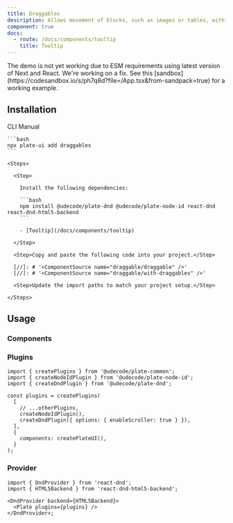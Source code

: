 ```yaml
---
title: Draggables
description: Allows movement of blocks, such as images or tables, within the editor.
component: true
docs:
  - route: /docs/components/tooltip
    title: Tooltip
---
```


<Callout type="warning">
  <p>
    The demo is not yet working due to ESM requirements using latest version of
    Next and React. We're working on a fix. See this
    [sandbox](https://codesandbox.io/s/ph7q8d?file=/App.tsx&from-sandpack=true)
    for a working example.
  </p>
</Callout>

[//]: # '<ComponentPreview name="playground-demo" id="basicnodes" />'

## Installation

<Tabs defaultValue="cli">

  <TabsList>
    <TabsTrigger value="cli">CLI</TabsTrigger>
    <TabsTrigger value="manual">Manual</TabsTrigger>
  </TabsList>
  <TabsContent value="cli">

    ```bash
    npx plate-ui add draggables
    ```

  </TabsContent>

  <TabsContent value="manual">

    <Steps>

      <Step>

        Install the following dependencies:

        ```bash
        npm install @udecode/plate-dnd @udecode/plate-node-id react-dnd react-dnd-html5-backend
        ```

        - [Tooltip](/docs/components/tooltip)

      </Step>

      <Step>Copy and paste the following code into your project.</Step>

      [//]: # '<ComponentSource name="draggable/draggable" />'
      [//]: # '<ComponentSource name="draggable/with-draggables" />'

      <Step>Update the import paths to match your project setup.</Step>

    </Steps>

  </TabsContent>

</Tabs>

## Usage

### Components

<ComponentSource name="createPlateUI" />

### Plugins

```tsx
import { createPlugins } from '@udecode/plate-common';
import { createNodeIdPlugin } from '@udecode/plate-node-id';
import { createDndPlugin } from '@udecode/plate-dnd';

const plugins = createPlugins(
  [
    // ...otherPlugins,
    createNodeIdPlugin(),
    createDndPlugin({ options: { enableScroller: true } }),
  ],
  {
    components: createPlateUI(),
  }
);
```

### Provider

```tsx
import { DndProvider } from 'react-dnd';
import { HTML5Backend } from 'react-dnd-html5-backend';

<DndProvider backend={HTML5Backend}>
  <Plate plugins={plugins} />
</DndProvider>;
```
